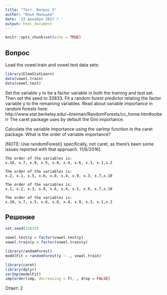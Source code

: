 ```yaml
---
title: "Тест. Вопрос 5"
author: "Илья Мальцев"
date: '23 декабря 2017 г '
output: html_document
---
```


```r
knitr::opts_chunk$set(echo = TRUE)
```

## Вопрос

Load the vowel.train and vowel.test data sets:

```r
library(ElemStatLearn)
data(vowel.train)
data(vowel.test)
```

Set the variable y to be a factor variable in both the training and test set. Then set the seed to 33833. Fit a random forest predictor relating the factor variable y to the remaining variables. Read about variable importance in random forests here: http://www.stat.berkeley.edu/~breiman/RandomForests/cc_home.htm#ooberr The caret package uses by default the Gini importance.

Calculate the variable importance using the varImp function in the caret package. What is the order of variable importance?

[NOTE: Use randomForest() specifically, not caret, as there's been some issues reported with that approach. 11/6/2016]

    The order of the variables is:
    x.10, x.7, x.9, x.5, x.8, x.4, x.6, x.3, x.1,x.2

    The order of the variables is:
    x.2, x.1, x.5, x.6, x.8, x.4, x.9, x.3, x.7,x.10
    
    The order of the variables is:
    x.1, x.2, x.3, x.8, x.6, x.4, x.5, x.9, x.7,x.10

    The order of the variables is:
    x.10, x.7, x.5, x.6, x.8, x.4, x.9, x.3, x.1,x.2

## Решение

```r
set.seed(33833)
```

```r
vowel.test$y = factor(vowel.test$y)
vowel.train$y = factor(vowel.train$y)
```

```r
library(randomForest)
modelFit = randomForest(y ~ ., vowel.train)
```

```r
library(caret)
library(dplyr)
varImp(modelFit)
imp[order(imp, decreasing = T), , drop = FALSE]
```

Ответ: 2
